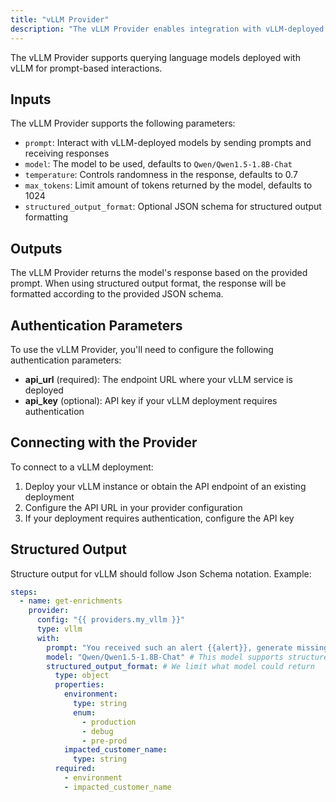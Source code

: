 ```yaml
---
title: "vLLM Provider"
description: "The vLLM Provider enables integration with vLLM-deployed language models into Keep."
---
```


<Tip>
  The vLLM Provider supports querying language models deployed with vLLM for prompt-based interactions.
</Tip>

## Inputs

The vLLM Provider supports the following parameters:

- `prompt`: Interact with vLLM-deployed models by sending prompts and receiving responses
- `model`: The model to be used, defaults to `Qwen/Qwen1.5-1.8B-Chat`
- `temperature`: Controls randomness in the response, defaults to 0.7
- `max_tokens`: Limit amount of tokens returned by the model, defaults to 1024
- `structured_output_format`: Optional JSON schema for structured output formatting

## Outputs

The vLLM Provider returns the model's response based on the provided prompt. When using structured output format, the response will be formatted according to the provided JSON schema.

## Authentication Parameters

To use the vLLM Provider, you'll need to configure the following authentication parameters:

- **api_url** (required): The endpoint URL where your vLLM service is deployed
- **api_key** (optional): API key if your vLLM deployment requires authentication

## Connecting with the Provider

To connect to a vLLM deployment:

1. Deploy your vLLM instance or obtain the API endpoint of an existing deployment
2. Configure the API URL in your provider configuration
3. If your deployment requires authentication, configure the API key

## Structured Output

Structure output for vLLM should follow Json Schema notation. Example:

```yaml
steps:
  - name: get-enrichments
    provider:
      config: "{{ providers.my_vllm }}"
      type: vllm
      with:
        prompt: "You received such an alert {{alert}}, generate missing fields."
        model: "Qwen/Qwen1.5-1.8B-Chat" # This model supports structured output
        structured_output_format: # We limit what model could return
          type: object
          properties:
            environment:
              type: string
              enum:
                - production
                - debug
                - pre-prod
            impacted_customer_name:
              type: string
          required:
            - environment
            - impacted_customer_name
```
